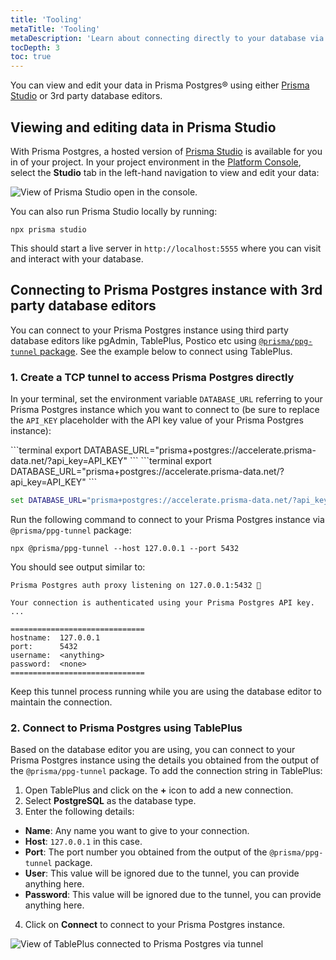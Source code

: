 ```yaml
---
title: 'Tooling'
metaTitle: 'Tooling'
metaDescription: 'Learn about connecting directly to your database via TCP tunnel'
tocDepth: 3
toc: true
---
```


You can view and edit your data in Prisma Postgres® using either [Prisma Studio](/orm/tools/prisma-studio) or 3rd party database editors.

## Viewing and editing data in Prisma Studio

With Prisma Postgres, a hosted version of [Prisma Studio](/orm/tools/prisma-studio) is available for you in of your project. In your project environment in the [Platform Console](https://console.prisma.io/), select the **Studio** tab in the left-hand navigation to view and edit your data:

![View of Prisma Studio open in the console.](/img/ppg-studio.png)

You can also run Prisma Studio locally by running:

```terminal
npx prisma studio
```

This should start a live server in `http://localhost:5555` where you can visit and interact with your database.

## Connecting to Prisma Postgres instance with 3rd party database editors

You can connect to your Prisma Postgres instance using third party database editors like pgAdmin, TablePlus, Postico etc using [`@prisma/ppg-tunnel` package](https://www.npmjs.com/package/@prisma/ppg-tunnel). See the example below to connect using TablePlus.

### 1. Create a TCP tunnel to access Prisma Postgres directly

In your terminal, set the environment variable `DATABASE_URL` referring to your Prisma Postgres instance which you want to connect to (be sure to replace the `API_KEY` placeholder with the API key value of your Prisma Postgres instance):

<TabbedContent code>

<TabItem value="macOS">
```terminal
export DATABASE_URL="prisma+postgres://accelerate.prisma-data.net/?api_key=API_KEY"
```
</TabItem>

<TabItem value="Linux">
```terminal
export DATABASE_URL="prisma+postgres://accelerate.prisma-data.net/?api_key=API_KEY"
```
</TabItem>

<TabItem value="Windows">

```cmd
set DATABASE_URL="prisma+postgres://accelerate.prisma-data.net/?api_key=API_KEY"
```
</TabItem>

</TabbedContent>

Run the following command to connect to your Prisma Postgres instance via `@prisma/ppg-tunnel` package:

```terminal
npx @prisma/ppg-tunnel --host 127.0.0.1 --port 5432
```

You should see output similar to:

```no-copy
Prisma Postgres auth proxy listening on 127.0.0.1:5432 🚀

Your connection is authenticated using your Prisma Postgres API key.
...

==============================
hostname:  127.0.0.1
port:      5432
username:  <anything>
password:  <none>
==============================
```

Keep this tunnel process running while you are using the database editor to maintain the connection.

### 2. Connect to Prisma Postgres using TablePlus

Based on the database editor you are using, you can connect to your Prisma Postgres instance using the details you obtained from the output of the `@prisma/ppg-tunnel` package. To add the connection string in TablePlus:

1. Open TablePlus and click on the **+** icon to add a new connection.
2. Select **PostgreSQL** as the database type.
3. Enter the following details:
  - **Name**: Any name you want to give to your connection.
  - **Host**: `127.0.0.1` in this case. 
  - **Port**: The port number you obtained from the output of the `@prisma/ppg-tunnel` package.
  - **User**: This value will be ignored due to the tunnel, you can provide anything here.
  - **Password**:  This value will be ignored due to the tunnel, you can provide anything here.
4. Click on **Connect** to connect to your Prisma Postgres instance.

![View of TablePlus connected to Prisma Postgres via tunnel](/img/ppg-tableplus.png)
